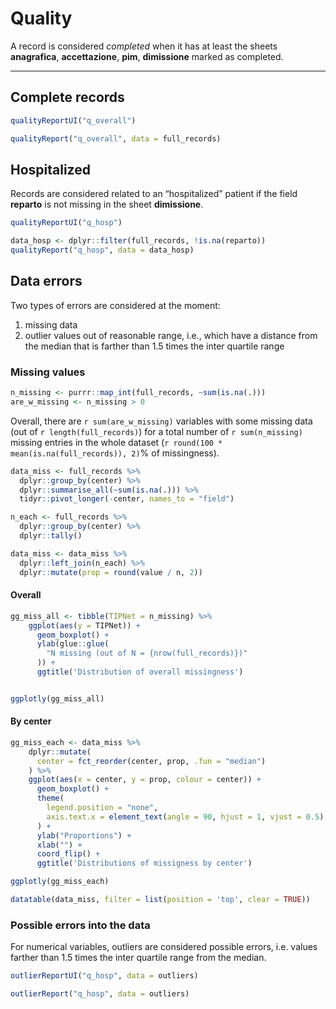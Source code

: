 # Quality {#quality .tabset .tabset-fade .tabset-pills}

A record is considered _completed_ when it has at least the sheets 
**anagrafica**, **accettazione**, **pim**, **dimissione** marked as completed.

---

## Complete records {.tabset .tabset-dropdown}

```r
qualityReportUI("q_overall")
```

```r
qualityReport("q_overall", data = full_records)
```




## Hospitalized {.tabset .tabset-dropdown}

Records are considered related to an "hospitalized" patient if the field 
**reparto** is not missing in the sheet **dimissione**.

```r
qualityReportUI("q_hosp")
```

```r
data_hosp <- dplyr::filter(full_records, !is.na(reparto))
qualityReport("q_hosp", data = data_hosp)
```




## Data errors {.tabset .tabset-dropdown}

Two types of errors are considered at the moment:

1. missing data
2. outlier values out of reasonable range, i.e., which have a distance from the
   median that is farther than 1.5 times the inter quartile range


### Missing values


```r
n_missing <- purrr::map_int(full_records, ~sum(is.na(.)))
are_w_missing <- n_missing > 0
```

Overall, there are `r sum(are_w_missing)` variables with some missing data (out of `r length(full_records)`) for a total number of `r sum(n_missing)` missing entries in the whole dataset (`r round(100 * mean(is.na(full_records)), 2)`% of missingness).

```r
data_miss <- full_records %>%
  dplyr::group_by(center) %>%
  dplyr::summarise_all(~sum(is.na(.))) %>%
  tidyr::pivot_longer(-center, names_to = "field")

n_each <- full_records %>%
  dplyr::group_by(center) %>%
  dplyr::tally()

data_miss <- data_miss %>%
  dplyr::left_join(n_each) %>%
  dplyr::mutate(prop = round(value / n, 2))
```

#### Overall

```r
gg_miss_all <- tibble(TIPNet = n_missing) %>% 
    ggplot(aes(y = TIPNet)) +
      geom_boxplot() +
      ylab(glue::glue(
        "N missing (out of N = {nrow(full_records)})"
      )) +
      ggtitle('Distribution of overall missingness')


ggplotly(gg_miss_all)
```


#### By center

```r
gg_miss_each <- data_miss %>%
    dplyr::mutate(
      center = fct_reorder(center, prop, .fun = "median")
    ) %>% 
    ggplot(aes(x = center, y = prop, colour = center)) +
      geom_boxplot() +
      theme(
        legend.position = "none",
        axis.text.x = element_text(angle = 90, hjust = 1, vjust = 0.5)
      ) + 
      ylab("Proportions") +
      xlab("") +
      coord_flip() +
      ggtitle('Distributions of missigness by center')

ggplotly(gg_miss_each)
```


```r
datatable(data_miss, filter = list(position = 'top', clear = TRUE))
```




### Possible errors into the data


For numerical variables, outliers are considered possible errors, i.e. values
farther than 1.5 times the inter quartile range from the median.

```r
outlierReportUI("q_hosp", data = outliers)
```

```r
outlierReport("q_hosp", data = outliers)
```
